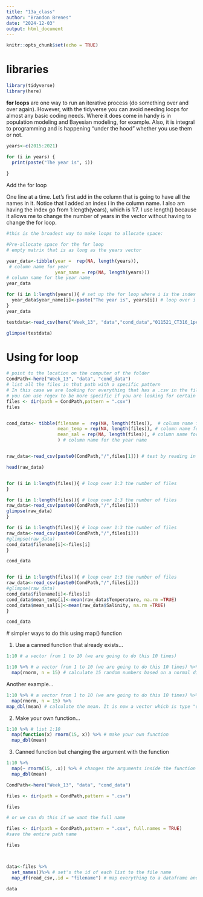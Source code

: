 ```yaml
---
title: "13a_class"
author: "Brandon Brenes"
date: "2024-12-03"
output: html_document
---
```


```r
knitr::opts_chunk$set(echo = TRUE)
```

# libraries

```r
library(tidyverse)
library(here)
```

**for loops** are one way to run an iterative process (do something over and over again). However, with the tidyverse you can avoid needing loops for almost any basic coding needs. Where it does come in handy is in population modeling and Bayesian modeling, for example. Also, it is integral to programming and is happening "under the hood" whether you use them or not.

```r
years<-c(2015:2021)

for (i in years) {
  print(paste("The year is", i))
  
}
```


Add the for loop

One line at a time. Let's first add in the column that is going to have all the names in it. Notice that I added an index i in the column name. I also am having the index go from 1:length(years), which is 1:7. I use length() because it allows me to change the number of years in the vector without having to change the for loop. 

```r

#this is the broadest way to make loops to allocate space:

#Pre-allocate space for the for loop
# empty matrix that is as long as the years vector

year_data<-tibble(year =  rep(NA, length(years)),  
 # column name for year
                  year_name = rep(NA, length(years))) 
# column name for the year name
year_data

```

```r

for (i in 1:length(years)){ # set up the for loop where i is the index
  year_data$year_name[i]<-paste("The year is", years[i]) # loop over i
}
year_data
```
```r
testdata<-read_csv(here("Week_13", "data","cond_data","011521_CT316_1pcal.csv"))

glimpse(testdata)

```

# Using for loop

```r
# point to the location on the computer of the folder
CondPath<-here("Week_13", "data", "cond_data")
# list all the files in that path with a specific pattern
# In this case we are looking for everything that has a .csv in the filename
# you can use regex to be more specific if you are looking for certain patterns in filenames
files <- dir(path = CondPath,pattern = ".csv")
files


cond_data<- tibble(filename =  rep(NA, length(files)),  # column name for year
                   mean_temp = rep(NA, length(files)), # column name for the mean temperature
                   mean_sal = rep(NA, length(files)), # column name for the mean salinity
                   ) # column name for the year name


raw_data<-read_csv(paste0(CondPath,"/",files[1])) # test by reading in the first file and see if it works

head(raw_data)


for (i in 1:length(files)){ # loop over 1:3 the number of files
}

for (i in 1:length(files)){ # loop over 1:3 the number of files 
raw_data<-read_csv(paste0(CondPath,"/",files[i]))
glimpse(raw_data)
}

for (i in 1:length(files)){ # loop over 1:3 the number of files 
raw_data<-read_csv(paste0(CondPath,"/",files[i]))
#glimpse(raw_data)
cond_data$filename[i]<-files[i]
} 

cond_data


for (i in 1:length(files)){ # loop over 1:3 the number of files 
raw_data<-read_csv(paste0(CondPath,"/",files[i]))
#glimpse(raw_data)
cond_data$filename[i]<-files[i]
cond_data$mean_temp[i]<-mean(raw_data$Temperature, na.rm =TRUE)
cond_data$mean_sal[i]<-mean(raw_data$Salinity, na.rm =TRUE)
} 

cond_data
```

 # simpler ways to do this using map() function
 
1. Use a canned function that already exists...

```r
1:10 # a vector from 1 to 10 (we are going to do this 10 times)

1:10 %>% # a vector from 1 to 10 (we are going to do this 10 times) %>% # the vector to iterate over
  map(rnorm, n = 15) # calculate 15 random numbers based on a normal distribution in a list

```
Another example...

```r
1:10 %>% # a vector from 1 to 10 (we are going to do this 10 times) %>% # the vector to iterate over
  map(rnorm, n = 15) %>% 
map_dbl(mean) # calculate the mean. It is now a vector which is type "double"
```


2. Make your own function...

```r
1:10 %>% # list 1:10
  map(function(x) rnorm(15, x)) %>% # make your own function
  map_dbl(mean)
```
3. Canned function but changing the argument with the function

```r
1:10 %>%
  map(~ rnorm(15, .x)) %>% # changes the arguments inside the function
  map_dbl(mean)
```

```r
CondPath<-here("Week_13", "data", "cond_data")

files <- dir(path = CondPath,pattern = ".csv")

files

# or we can do this if we want the full name

files <- dir(path = CondPath,pattern = ".csv", full.names = TRUE)
#save the entire path name

files



data<-files %>%
  set_names()%>% # set's the id of each list to the file name
  map_df(read_csv,.id = "filename") # map everything to a dataframe and put the id in a column called filename

data

```

 